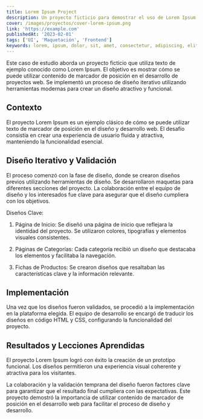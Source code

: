 ```yaml
---
title: Lorem Ipsum Project
description: Un proyecto ficticio para demostrar el uso de Lorem Ipsum.
cover: /images/proyectos/cover-lorem-ipsum.png
link: 'https://example.com'
publishedAt: '2023-02-01'
tags: ['UI', 'Maquetación', 'Frontend']
keywords: lorem, ipsum, dolor, sit, amet, consectetur, adipiscing, elit
---
```


Este caso de estudio aborda un proyecto ficticio que utiliza texto de ejemplo conocido como Lorem Ipsum. El objetivo es mostrar cómo se puede utilizar contenido de marcador de posición en el desarrollo de proyectos web. Se implementó un proceso de diseño iterativo utilizando herramientas modernas para crear un diseño atractivo y funcional.

## Contexto

El proyecto Lorem Ipsum es un ejemplo clásico de cómo se puede utilizar texto de marcador de posición en el diseño y desarrollo web. El desafío consistía en crear una experiencia de usuario fluida y atractiva, manteniendo la funcionalidad esencial.

## Diseño Iterativo y Validación

El proceso comenzó con la fase de diseño, donde se crearon diseños previos utilizando herramientas de diseño. Se desarrollaron maquetas para diferentes secciones del proyecto. La colaboración entre el equipo de diseño y los interesados fue clave para asegurar que el diseño cumpliera con los objetivos.

Diseños Clave:

1. Página de Inicio: Se diseñó una página de inicio que reflejara la identidad del proyecto. Se utilizaron colores, tipografías y elementos visuales consistentes.

2. Páginas de Categorías: Cada categoría recibió un diseño que destacaba los elementos y facilitaba la navegación.

3. Fichas de Productos: Se crearon diseños que resaltaban las características clave y la información relevante.

## Implementación

Una vez que los diseños fueron validados, se procedió a la implementación en la plataforma elegida. El equipo de desarrollo se encargó de traducir los diseños en código HTML y CSS, configurando la funcionalidad del proyecto.

## Resultados y Lecciones Aprendidas

El proyecto Lorem Ipsum logró con éxito la creación de un prototipo funcional. Los diseños permitieron una experiencia visual coherente y atractiva para los visitantes.

La colaboración y la validación temprana del diseño fueron factores clave para garantizar que el resultado final cumpliera con las expectativas. Este proyecto demostró la importancia de utilizar contenido de marcador de posición en el desarrollo web para facilitar el proceso de diseño y desarrollo.
